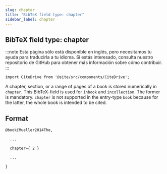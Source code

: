 ```yaml
---
slug: chapter
title: "BibTeX field type: chapter"
sidebar_label: chapter
---
```


## BibTeX field type: chapter

:::note
Esta página sólo está disponible en inglés, pero necesitamos tu ayuda para traducirla a tu idioma. Si estás interesado, consulta nuestro repositorio de GitHub para obtener más información sobre cómo contribuir.
:::

```mdx-code-block
import CiteDrive from '@site/src/components/CiteDrive';
```
<CiteDrive /> 

A chapter, section, or a range of pages of a book is stored numerically in ``chapter``.
This BibTeX-field is used for ``inbook`` and ``incollection``. The former is mandatory.
``chapter`` is not supported in the entry-type ``book`` because for the latter, the whole book is intended to be cited.

## Format

```tex
@book{Mueller2014The,

  ...

  chapter={ 2 }

  ...

}
```
